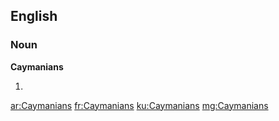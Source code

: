 ==English==

===Noun===
'''Caymanians'''

# {{plural of|Caymanian}}

[[ar:Caymanians]]
[[fr:Caymanians]]
[[ku:Caymanians]]
[[mg:Caymanians]]